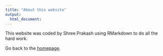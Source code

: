 ```yaml
---
title: "About this website"
output: 
  html_document:
---
```


This website was coded by Shree Prakash using RMarkdown to do all the hard work. 

Go back to the [homepage](index.html). 